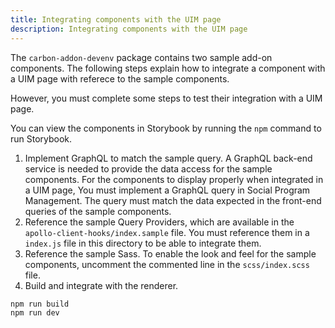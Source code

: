 ```yaml
---
title: Integrating components with the UIM page
description: Integrating components with the UIM page
---
```


The `carbon-addon-devenv` package contains two sample add-on components. The following steps explain how to integrate a component with a UIM page with referece to the sample components.

However, you must complete some steps to test their integration with a UIM page.

You can view the components in Storybook by running the `npm` command to run Storybook.

1. Implement GraphQL to match the sample query. A GraphQL back-end service is needed to provide the data access for the sample components.
    For the components to display properly when integrated in a UIM page, You must implement a GraphQL query in Social Program Management. 
    The query must match the data expected in the front-end queries of the sample components.
2. Reference the sample Query Providers, which are available in the `apollo-client-hooks/index.sample` file. 
    You must reference them in a `index.js` file in this directory to be able to integrate them.
4. Reference the sample Sass.
    To enable the look and feel for the sample components, uncomment the commented line in the `scss/index.scss` file.
4. Build and integrate with the renderer. 

```
npm run build
npm run dev
```
